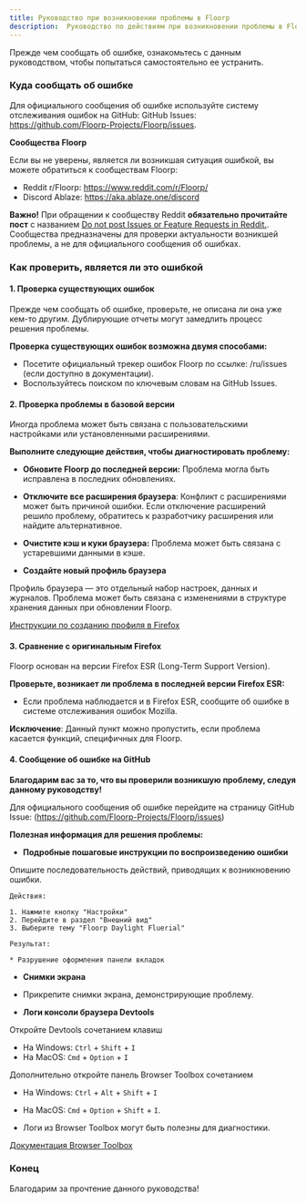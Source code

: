 ```yaml
---
title: Руководство при возникновении проблемы в Floorp
description:  Руководство по действиям при возникновении проблемы в Floorp.
---
```


Прежде чем сообщать об ошибке, ознакомьтесь с данным руководством, чтобы попытаться самостоятельно ее устранить.

### Куда сообщать об ошибке

Для официального сообщения об ошибке используйте систему отслеживания ошибок на GitHub: GitHub Issues: https://github.com/Floorp-Projects/Floorp/issues.

**Сообщества Floorp**

Если вы не уверены, является ли возникшая ситуация ошибкой, вы можете обратиться к сообществам Floorp:

* Reddit r/Floorp: https://www.reddit.com/r/Floorp/
* Discord Ablaze: https://aka.ablaze.one/discord

**Важно!** При обращении к сообществу Reddit **обязательно прочитайте пост** с названием [Do not post Issues or Feature Requests in Reddit.](https://www.reddit.com/r/Floorp/comments/19f7762/do_not_post_issues_or_feature_requests_in_reddit/?utm_source=share&utm_medium=web3x&utm_name=web3xcss&utm_term=1&utm_content=share_button). Сообщества предназначены для проверки актуальности возникшей проблемы, а не для официального сообщения об ошибках.

### Как проверить, является ли это ошибкой

#### 1. Проверка существующих ошибок

Прежде чем сообщать об ошибке, проверьте, не описана ли она уже кем-то другим. Дублирующие отчеты могут замедлить процесс решения проблемы.

**Проверка существующих ошибок возможна двумя способами:**

* Посетите официальный трекер ошибок Floorp по ссылке: /ru/issues (если доступно в документации).
* Воспользуйтесь поиском по ключевым словам на GitHub Issues.

#### 2. Проверка проблемы в базовой версии

Иногда проблема может быть связана с пользовательскими настройками или установленными расширениями.

**Выполните следующие действия, чтобы диагностировать проблему:**

- **Обновите Floorp до последней версии:** Проблема могла быть исправлена в последних обновлениях.

- **Отключите все расширения браузера**: Конфликт с расширениями может быть причиной ошибки. Если отключение расширений решило проблему, обратитесь к разработчику расширения или найдите альтернативное.

- **Очистите кэш и куки браузера:** Проблема может быть связана с устаревшими данными в кэше.

- **Создайте новый профиль браузера**

Профиль браузера — это отдельный набор настроек, данных и журналов. Проблема может быть связана с изменениями в структуре хранения данных при обновлении Floorp.

[Инструкции по созданию профиля в Firefox](https://support.mozilla.org/en-US/kb/profile-manager-create-remove-switch-firefox-profiles)

#### 3. Сравнение с оригинальным Firefox

Floorp основан на версии Firefox ESR (Long-Term Support Version).

**Проверьте, возникает ли проблема в последней версии Firefox ESR:**
* Если проблема наблюдается и в Firefox ESR, сообщите об ошибке в системе отслеживания ошибок Mozilla.

**Исключение**:
Данный пункт можно пропустить, если проблема касается функций, специфичных для Floorp.

#### 4. Сообщение об ошибке на GitHub

**Благодарим вас за то, что вы проверили возникшую проблему, следуя данному руководству!**

Для официального сообщения об ошибке перейдите на страницу GitHub Issue: (https://github.com/Floorp-Projects/Floorp/issues)

**Полезная информация для решения проблемы:**
- **Подробные пошаговые инструкции по воспроизведению ошибки**

Опишите последовательность действий, приводящих к возникновению ошибки.

```text
Действия:

1. Нажмите кнопку "Настройки"
2. Перейдите в раздел "Внешний вид"
3. Выберите тему "Floorp Daylight Fluerial"

Результат:

* Разрушение оформления панели вкладок

  ```

- **Снимки экрана**

* Прикрепите снимки экрана, демонстрирующие проблему.

- **Логи консоли браузера Devtools**

Откройте Devtools сочетанием клавиш
* На Windows: `Ctrl` + `Shift` + `I`
* На MacOS: `Cmd` + `Option` + `I`

Дополнительно откройте панель Browser Toolbox сочетанием

* На Windows: `Ctrl` + `Alt` + `Shift` + `I`
* На MacOS: `Cmd` + `Option` + `Shift` + `I`.

* Логи из Browser Toolbox могут быть полезны для диагностики.

[Документация Browser Toolbox](https://firefox-source-docs.mozilla.org/devtools-user/browser_toolbox/index.html)

### Конец

Благодарим за прочтение данного руководства!